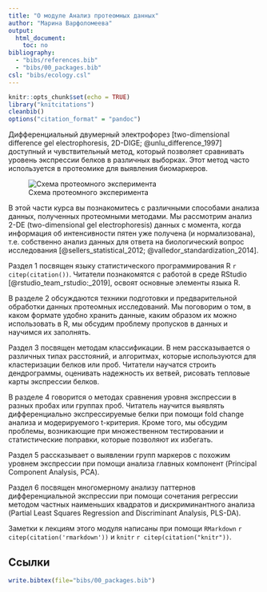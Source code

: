 ```yaml
---
title: "О модуле Анализ протеомных данных"
author: "Марина Варфоломеева"
output:
  html_document:
    toc: no
bibliography:
  - "bibs/references.bib"
  - "bibs/00_packages.bib"
csl: "bibs/ecology.csl"
---
```



```r
knitr::opts_chunk$set(echo = TRUE)
library("knitcitations")
cleanbib()
options("citation_format" = "pandoc")
```

Дифференциальный двумерный электрофорез [two-dimensional difference gel electrophoresis, 2D-DIGE; @unlu_difference_1997] доступный и чувствительный метод, который позволяет сравнивать уровень экспрессии белков в различных выборках. Этот метод часто используется в протеомике для выявления биомаркеров. 

![Схема протеомного эксперимента](images/Workflow.png)

В этой части курса вы познакомитесь с различными способами анализа данных, полученных протеомными методами. Мы рассмотрим анализ 2-DE (two-dimensional gel electrophoresis) данных с момента, когда информация об интенсивности пятен уже получена (и нормализована), т.е. собственно анализ данных для ответа на биологический вопрос исследования [@sellers_statistical_2012; @valledor_standardization_2014].

Раздел 1 посвящен языку статистического программирования R `r citep(citation())`. Читатели познакомятся с работой в среде RStudio [@rstudio_team_rstudio:_2019], освоят основные элементы языка R.

В разделе 2 обсуждаются техники подготовки и предварительной обработки данных протеомных исследований. Мы поговорим о том, в каком формате удобно хранить данные, каким образом их можно использовать в R, мы обсудим проблему пропусков в данных и научимся их заполнять.

Раздел 3 посвящен методам классификации. В нем рассказывается о различных типах расстояний, и алгоритмах, которые используются для кластеризации белков или проб. Читатели научатся строить дендрограммы, оценивать надежность их ветвей, рисовать тепловые карты экспрессии белков.

В разделе 4 говорится о методах сравнения уровня экспрессии в разных пробах или группах проб. Читатель научится выявлять дифференциально экспрессируемые белки при помощи fold change анализа и модерируемого t-критерия. Кроме того, мы обсудим проблемы, возникающие при множественном тестировании и статистические поправки, которые позволяют их избегать.

Раздел 5 рассказывает о выявлении групп маркеров с похожим уровнем экспрессии при помощи анализа главных компонент (Principal Component Analysis, PCA).

Раздел 6 посвящен многомерному анализу паттернов дифференциальной экспрессии при помощи сочетания регрессии методом частных наименьших квадратов и дискриминантного анализа (Partial Least Squares Regression and Discriminant Analysis, PLS-DA).

Заметки к лекциям этого модуля написаны при помощи `RMarkdown` `r citep(citation('rmarkdown'))` и `knitr` `r citep(citation("knitr"))`.

## Ссылки

```r
write.bibtex(file="bibs/00_packages.bib")
```


